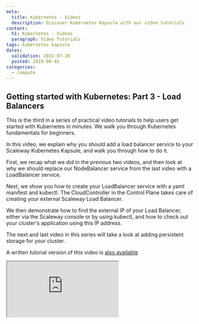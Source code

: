 ```yaml
---
meta:
  title: Kubernetes - Videos
  description: Discover Kubernetes Kapsule with our video tutorials.
content:
  h1: Kubernetes - Videos
  paragraph: Video Tutorials
tags: kubernetes kapsule 
dates:
  validation: 2022-07-28
  posted: 2019-09-01
categories:
  - compute
---
```


## Getting started with Kubernetes: Part 3 - Load Balancers

This is the third in a series of practical video tutorials to help users get started with Kubernetes in minutes. We walk you through Kubernetes fundamentals for beginners. 

In this video, we explain why you should add a load balancer service to your Scaleway Kubernetes Kapsule, and walk you through how to do it.

First, we recap what we did in the previous two videos, and then look at why we should replace our NodeBalancer service from the last video with a LoadBalancer service.

Next, we show you how to create your LoadBalancer service with a yaml manifest and kubectl. The CloudController in the Control Plane takes care of creating your external Scaleway Load Balancer.

We then demonstrate how to find the external IP of your Load Balancer, either via the Scaleway console or by using kubectl, and how to check out your cluster's application using this IP address. 

The next and last video in this series will take a look at adding persistent storage for your cluster.

A written tutorial version of this video is [also available](/tutorials/get-started-kubernetes-loadbalancer/)

<Iframe src="https://www.youtube.com/embed/W3gPUQ_ELEo" title="YouTube video player" />

## Getting started with Kubernetes: Part 2 - Deloying an app with Kapsule

This is the second in a series of practical video tutorials to help users get started with Kubernetes in minutes. We walk you through Kubernetes fundamentals for beginners. 

In this video, we show you how to deploy a containerized application with the Scaleway Kubernetes Kapsule.  

First, we review some key Kubernetes terminology (including pools, nodes and pods) and then demonstrate how to create a Kubernetes Kapsule via the Scaleway console. 

Next, we show you how to install kubectl so you can connect to your cluster from the command line of your local machine, and how to create an Image Pull Secret for your cluster. 

We then demonstrate how to deploy the containerized application (via the image created in the first video) to your Kapsule cluster. As a little extra, at the end we show how to use the k8s NodePort service to expose a port on the cluster's nodes so you can test that the application is running at its endpoint.

Future videos will cover topics like load balancing and storage for your Kubernetes application.

A written tutorial version of this video is [also available](/tutorials/get-started-deploy-kapsule/)

<Iframe src="https://www.youtube.com/embed/R5CwAq1a0Og" title="YouTube video player" />

## Getting started with Kubernetes: Part 1 - Containers & Docker

This is the first in a new series of practical videos to help you get started with Kubernetes in minutes. We will walk you through Kubernetes fundamentals for beginners.

Kubernetes is a container orchestration platform, so before using it we need to understand a bit about containers themselves. A container is a portable package of software that includes its own environment and dependencies.

We show you how to containerize two simple applications with the popular containerization open-source platform Docker, starting from the Dockerfile to the basic docker commands with examples. Finally, we demonstrate how to safely push the container images we have created to the Scaleway Container Registry, so they are securely stored in the cloud.

Future videos will show you how to deploy your containerized application with the Scaleway Kubernetes Kapsule, and cover topics like load balancing and storage for your Kubernetes application.

A written tutorial version of this video is [also available](/tutorials/get-started-containers-docker/)

<Iframe src="https://www.youtube.com/embed/zgxcCcKnXR0" title="YouTube video player" />

## Introduction to Kubernetes

In this video, you will learn the general architecture of Kubernetes and the added value of containers. In addition, we will highlight the problems that Kubernetes can solve and we will go through the basic objects of Kubernetes. 

<Iframe src="https://www.youtube.com/embed/sQqexlOcgp4" title="YouTube video player" />


## Introduction to Kubernetes

In this video, you will learn the general architecture of Kubernetes and the added value of containers. In addition, we will highlight the problems that Kubernetes can solve and we will go through the basic objects of Kubernetes. 

<Iframe src="https://www.youtube.com/embed/sQqexlOcgp4" title="YouTube video player" />

## Understand, verify, and act on the security of your Kubernetes clusters

In this video, you will learn how we built our managed Kubernetes product and what is the lifecycle of a cluster. In addition, we will talk about the challenges related to running Kubernetes inside Kubernetes.

<Iframe src="https://www.youtube.com/embed/9HpXdlc60d4" title="YouTube video player" />

## The magic behind Scaleway's managed Kubernetes

In this video, dive into the magic behind Scaleway's managed Kubernetes. You can learn how we made a managed Kubernetes product and how this product works. Additionally, we take a look at the lifecycle of a cluster, and the challenges related to running Kubernetes inside Kubernetes.

<Iframe src="https://www.youtube.com/embed/xTV_whRZG58" title="YouTube video player" />

